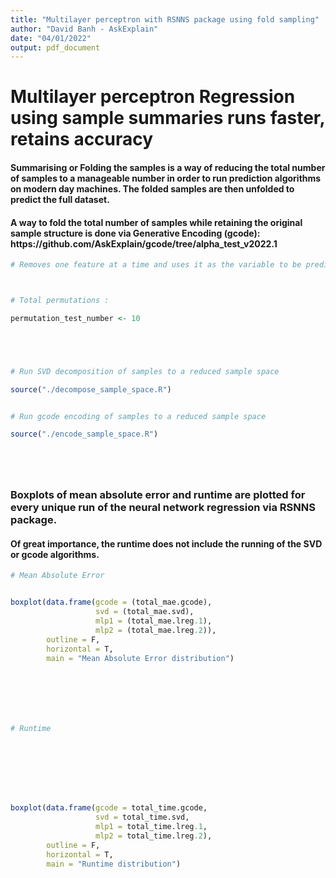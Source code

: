 ```yaml
---
title: "Multilayer perceptron with RSNNS package using fold sampling"
author: "David Banh - AskExplain"
date: "04/01/2022"
output: pdf_document
---
```



# Multilayer perceptron Regression using sample summaries runs faster, retains accuracy

#### Summarising or Folding the samples is a way of reducing the total number of samples to a manageable number in order to run prediction algorithms on modern day machines. The folded samples are then unfolded to predict the full dataset.

#### A way to fold the total number of samples while retaining the original sample structure is done via Generative Encoding (gcode): https://github.com/AskExplain/gcode/tree/alpha_test_v2022.1


```r

# Removes one feature at a time and uses it as the variable to be predicted (y variable)



# Total permutations :

permutation_test_number <- 10





# Run SVD decomposition of samples to a reduced sample space

source("./decompose_sample_space.R")


# Run gcode encoding of samples to a reduced sample space

source("./encode_sample_space.R")






```




### Boxplots of mean absolute error and runtime are plotted for every unique run of the neural network regression via RSNNS package. 

#### Of great importance, the runtime does not include the running of the SVD or gcode algorithms.

```r

# Mean Absolute Error


boxplot(data.frame(gcode = (total_mae.gcode),
                   svd = (total_mae.svd),
                   mlp1 = (total_mae.lreg.1),
                   mlp2 = (total_mae.lreg.2)), 
        outline = F,
        horizontal = T, 
        main = "Mean Absolute Error distribution")







# Runtime








boxplot(data.frame(gcode = total_time.gcode,
                   svd = total_time.svd,
                   mlp1 = total_time.lreg.1,
                   mlp2 = total_time.lreg.2), 
        outline = F,
        horizontal = T, 
        main = "Runtime distribution")

```





